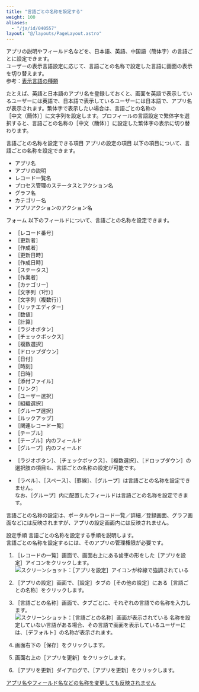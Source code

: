 ```yaml
---
title: "言語ごとの名称を設定する"
weight: 100
aliases:
  - "/ja/id/040557"
layout: "@/layouts/PageLayout.astro"
---
```




アプリの説明やフィールド名などを、日本語、英語、中国語（簡体字）の言語ごとに設定できます。  
ユーザーの表示言語設定に応じて、言語ごとの名称で設定した言語に画面の表示を切り替えます。  
参考：[表示言語の種類](/general/ja/id/020410.html#list_personal_language_20)

たとえば、英語と日本語のアプリ名を登録しておくと、画面を英語で表示しているユーザーには英語で、日本語で表示しているユーザーには日本語で、アプリ名が表示されます。繁体字で表示したい場合は、言語ごとの名称の<Wovn>［中文（簡体）］</Wovn>に文字列を設定します。プロフィールの言語設定で繁体字を選択すると、言語ごとの名称の<Wovn>［中文（簡体）］</Wovn>に設定した繁体字の表示に切り替わります。

<Heading id="app_settings_localize_10">言語ごとの名称を設定できる項目</Heading>
<Heading level={3} id="app_settings_localize_1010">アプリの設定の項目</Heading>
以下の項目について、言語ごとの名称を設定できます。

* アプリ名
* アプリの説明
* レコード一覧名
* プロセス管理のステータスとアクション名
* グラフ名
* カテゴリー名
* アプリアクションのアクション名

<Heading level={3} id="app_settings_localize_1020">フォーム</Heading>
以下のフィールドについて、言語ごとの名称を設定できます。

* <Wovn>［レコード番号］</Wovn>
* <Wovn>［更新者］</Wovn>
* <Wovn>［作成者］</Wovn>
* <Wovn>［更新日時］</Wovn>
* <Wovn>［作成日時］</Wovn>
* <Wovn>［ステータス］</Wovn>
* <Wovn>［作業者］</Wovn>
* <Wovn>［カテゴリー］</Wovn>
* <Wovn>［文字列（1行）］</Wovn>
* <Wovn>［文字列（複数行）］</Wovn>
* <Wovn>［リッチエディター］</Wovn>
* <Wovn>［数値］</Wovn>
* <Wovn>［計算］</Wovn>
* <Wovn>［ラジオボタン］</Wovn>
* <Wovn>［チェックボックス］</Wovn>
* <Wovn>［複数選択］</Wovn>
* <Wovn>［ドロップダウン］</Wovn>
* <Wovn>［日付］</Wovn>
* <Wovn>［時刻］</Wovn>
* <Wovn>［日時］</Wovn>
* <Wovn>［添付ファイル］</Wovn>
* <Wovn>［リンク］</Wovn>
* <Wovn>［ユーザー選択］</Wovn>
* <Wovn>［組織選択］</Wovn>
* <Wovn>［グループ選択］</Wovn>
* <Wovn>［ルックアップ］</Wovn>
* <Wovn>［関連レコード一覧］</Wovn>
* <Wovn>［テーブル］</Wovn>
* <Wovn>［テーブル］</Wovn>内のフィールド
* <Wovn>［グループ］</Wovn>内のフィールド

<Note>


* <Wovn>［ラジオボタン］</Wovn>、<Wovn>［チェックボックス］</Wovn>、<Wovn>［複数選択］</Wovn>、<Wovn>［ドロップダウン］</Wovn>の選択肢の項目も、言語ごとの名称の設定が可能です。

* <Wovn>［ラベル］</Wovn>、<Wovn>［スペース］</Wovn>、<Wovn>［罫線］</Wovn>、<Wovn>［グループ］</Wovn>は言語ごとの名称を設定できません。  
  なお、<Wovn>［グループ］</Wovn>内に配置したフィールドは言語ごとの名称を設定できます。


</Note>

<Warning>

言語ごとの名称の設定は、ポータルやレコード一覧／詳細／登録画面、グラフ画面などには反映されますが、アプリの設定画面内には反映されません。


</Warning>

<Heading id="app_settings_localize_20">設定手順</Heading>
言語ごとの名称を設定する手順を説明します。  
言語ごとの名称を設定するには、そのアプリの管理権限が必要です。

1. <Wovn>［レコードの一覧］</Wovn>画面で、画面右上にある歯車の形をした<Wovn>［アプリを設定］</Wovn>アイコンをクリックします。  
   <Img src="/k/kintone/img/settings_new_icon.png" alt="スクリーンショット：［アプリを設定］アイコンが枠線で強調されている" />

1. <Wovn>［アプリの設定］</Wovn>画面で、<Wovn>［設定］</Wovn>タブの<Wovn>［その他の設定］</Wovn>にある<Wovn>［言語ごとの名称］</Wovn>をクリックします。

1. <Wovn>［言語ごとの名称］</Wovn>画面で、タブごとに、それぞれの言語での名称を入力します。  
   <Img src="/k/kintone/img-ja/localize_img01.png" alt="スクリーンショット：［言語ごとの名称］画面が表示されている" />
  名称を設定していない言語がある場合、その言語で画面を表示しているユーザーには、<Wovn>［デフォルト］</Wovn>の名称が表示されます。

1. 画面右下の<Wovn>［保存］</Wovn>をクリックします。

1. 画面右上の<Wovn>［アプリを更新］</Wovn>をクリックします。

1. <Wovn>［アプリを更新］</Wovn>ダイアログで、<Wovn>［アプリを更新］</Wovn>をクリックします。

<Reference>

[アプリ名やフィールド名などの名称を変更しても反映されません](/k/ja/id/040252.html)


</Reference>
